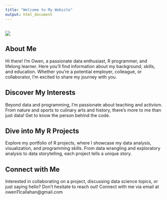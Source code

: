 ```yaml
---
title: "Welcome to My Website"
output: html_document
---
```


## 

![](images/IMG_7437 copy-02.JPG)

## About Me

Hi there! I'm Owen, a passionate data enthusiast, R programmer, and lifelong learner. Here you'll find information about my background, skills, and education. Whether you're a potential employer, colleague, or collaborator, I'm excited to share my journey with you.

## Discover My Interests

Beyond data and programming, I'm passionate about teaching and activism. From nature and sports to culinary arts and history, there's more to me than just data! Get to know the person behind the code.

## Dive into My R Projects

Explore my portfolio of R projects, where I showcase my data analysis, visualization, and programming skills. From data wrangling and exploratory analysis to data storytelling, each project tells a unique story.

## Connect with Me

Interested in collaborating on a project, discussing data science topics, or just saying hello? Don't hesitate to reach out! Connect with me via email at owen11callahan\@gmail.com
